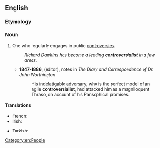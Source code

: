 ==English==

===Etymology===
{{suffix|en|controversial|ist}}

===Noun===
{{en-noun}}

# One who regularly engages in public [[controversies]].
#: ''Richard Dawkins has become a leading '''controversialist''' in a few areas.''
#* '''1847-1886''', {{w|James Crossley}} (editor), notes in ''The Diary and Correspondence of Dr. John Worthington''
#*: His indefatigable adversary, who is the perfect model of an agile '''controversialist''', had attacked him as a magniloquent Thraso, on account of his Pansophical promises.

====Translations====
{{trans-top|one who regularly engages in public controversies}}
* French: {{t+|fr|controversiste}}
* Irish: {{t|ga|aighneasóir|m}}
{{trans-mid}}
* Turkish: {{t+|tr|tartışmacı}}
{{trans-bottom}}

[[Category:en:People]]